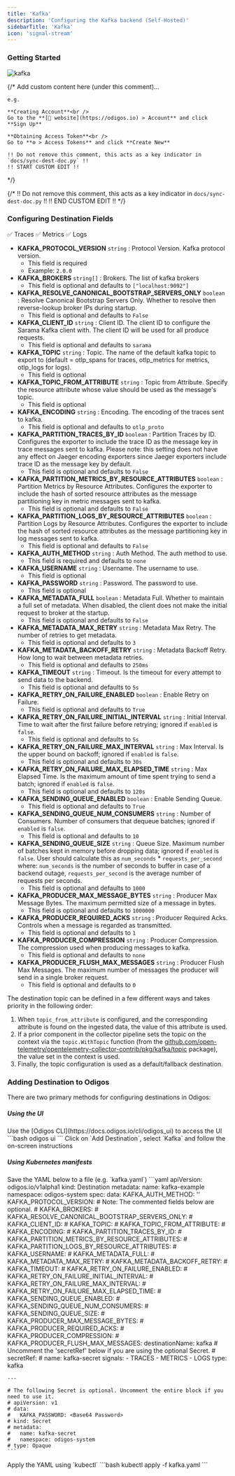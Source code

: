 ```yaml
---
title: 'Kafka'
description: 'Configuring the Kafka backend (Self-Hosted)'
sidebarTitle: 'Kafka'
icon: 'signal-stream'
---
```


### Getting Started

<img src="https://d15jtxgb40qetw.cloudfront.net/kafka.svg" alt="kafka" className="not-prose h-20" />

{/*
    Add custom content here (under this comment)...

    e.g.

    **Creating Account**<br />
    Go to the **[🔗 website](https://odigos.io) > Account** and click **Sign Up**

    **Obtaining Access Token**<br />
    Go to **⚙️ > Access Tokens** and click **Create New**

    !! Do not remove this comment, this acts as a key indicator in `docs/sync-dest-doc.py` !!
    !! START CUSTOM EDIT !!
*/}

{/*
    !! Do not remove this comment, this acts as a key indicator in `docs/sync-dest-doc.py` !!
    !! END CUSTOM EDIT !!
*/}

### Configuring Destination Fields

<Accordion title="Supported Signals:">
  ✅ Traces
  ✅ Metrics
  ✅ Logs
</Accordion>

- **KAFKA_PROTOCOL_VERSION** `string` : Protocol Version. Kafka protocol version.
  - This field is required
  - Example: `2.0.0`
- **KAFKA_BROKERS** `string[]` : Brokers. The list of kafka brokers
  - This field is optional and defaults to `["localhost:9092"]`
- **KAFKA_RESOLVE_CANONICAL_BOOTSTRAP_SERVERS_ONLY** `boolean` : Resolve Canonical Bootstrap Servers Only. Whether to resolve then reverse-lookup broker IPs during startup.
  - This field is optional and defaults to `False`
- **KAFKA_CLIENT_ID** `string` : Client ID. The client ID to configure the Sarama Kafka client with. The client ID will be used for all produce requests.
  - This field is optional and defaults to `sarama`
- **KAFKA_TOPIC** `string` : Topic. The name of the default kafka topic to export to (default = otlp_spans for traces, otlp_metrics for metrics, otlp_logs for logs).
  - This field is optional
- **KAFKA_TOPIC_FROM_ATTRIBUTE** `string` : Topic from Attribute. Specify the resource attribute whose value should be used as the message's topic.
  - This field is optional
- **KAFKA_ENCODING** `string` : Encoding. The encoding of the traces sent to kafka.
  - This field is optional and defaults to `otlp_proto`
- **KAFKA_PARTITION_TRACES_BY_ID** `boolean` : Partition Traces by ID. Configures the exporter to include the trace ID as the message key in trace messages sent to kafka. Please note: this setting does not have any effect on Jaeger encoding exporters since Jaeger exporters include trace ID as the message key by default.
  - This field is optional and defaults to `False`
- **KAFKA_PARTITION_METRICS_BY_RESOURCE_ATTRIBUTES** `boolean` : Partition Metrics by Resource Attributes. Configures the exporter to include the hash of sorted resource attributes as the message partitioning key in metric messages sent to kafka.
  - This field is optional and defaults to `False`
- **KAFKA_PARTITION_LOGS_BY_RESOURCE_ATTRIBUTES** `boolean` : Partition Logs by Resource Attributes. Configures the exporter to include the hash of sorted resource attributes as the message partitioning key in log messages sent to kafka.
  - This field is optional and defaults to `False`
- **KAFKA_AUTH_METHOD** `string` : Auth Method. The auth method to use.
  - This field is required and defaults to `none`
- **KAFKA_USERNAME** `string` : Username. The username to use.
  - This field is optional
- **KAFKA_PASSWORD** `string` : Password. The password to use.
  - This field is optional
- **KAFKA_METADATA_FULL** `boolean` : Metadata Full. Whether to maintain a full set of metadata. When disabled, the client does not make the initial request to broker at the startup.
  - This field is optional and defaults to `False`
- **KAFKA_METADATA_MAX_RETRY** `string` : Metadata Max Retry. The number of retries to get metadata.
  - This field is optional and defaults to `3`
- **KAFKA_METADATA_BACKOFF_RETRY** `string` : Metadata Backoff Retry. How long to wait between metadata retries.
  - This field is optional and defaults to `250ms`
- **KAFKA_TIMEOUT** `string` : Timeout. Is the timeout for every attempt to send data to the backend.
  - This field is optional and defaults to `5s`
- **KAFKA_RETRY_ON_FAILURE_ENABLED** `boolean` : Enable Retry on Failure.
  - This field is optional and defaults to `True`
- **KAFKA_RETRY_ON_FAILURE_INITIAL_INTERVAL** `string` : Initial Interval. Time to wait after the first failure before retrying; ignored if `enabled` is `false`.
  - This field is optional and defaults to `5s`
- **KAFKA_RETRY_ON_FAILURE_MAX_INTERVAL** `string` : Max Interval. Is the upper bound on backoff; ignored if `enabled` is `false`.
  - This field is optional and defaults to `30s`
- **KAFKA_RETRY_ON_FAILURE_MAX_ELAPSED_TIME** `string` : Max Elapsed Time. Is the maximum amount of time spent trying to send a batch; ignored if `enabled` is `false`.
  - This field is optional and defaults to `120s`
- **KAFKA_SENDING_QUEUE_ENABLED** `boolean` : Enable Sending Queue.
  - This field is optional and defaults to `True`
- **KAFKA_SENDING_QUEUE_NUM_CONSUMERS** `string` : Number of Consumers. Number of consumers that dequeue batches; ignored if `enabled` is `false`.
  - This field is optional and defaults to `10`
- **KAFKA_SENDING_QUEUE_SIZE** `string` : Queue Size. Maximum number of batches kept in memory before dropping data; ignored if `enabled` is `false`. User should calculate this as `num_seconds` * `requests_per_second` where: `num_seconds` is the number of seconds to buffer in case of a backend outage, `requests_per_second` is the average number of requests per seconds.
  - This field is optional and defaults to `1000`
- **KAFKA_PRODUCER_MAX_MESSAGE_BYTES** `string` : Producer Max Message Bytes. The maximum permitted size of a message in bytes.
  - This field is optional and defaults to `1000000`
- **KAFKA_PRODUCER_REQUIRED_ACKS** `string` : Producer Required Acks. Controls when a message is regarded as transmitted.
  - This field is optional and defaults to `1`
- **KAFKA_PRODUCER_COMPRESSION** `string` : Producer Compression. The compression used when producing messages to kafka.
  - This field is optional and defaults to `none`
- **KAFKA_PRODUCER_FLUSH_MAX_MESSAGES** `string` : Producer Flush Max Messages. The maximum number of messages the producer will send in a single broker request.
  - This field is optional and defaults to `0`

<Note>
  The destination topic can be defined in a few different ways and takes priority in the following order:

  1. When `topic_from_attribute` is configured, and the corresponding attribute is found on the ingested data, the value of this attribute is used.
  2. If a prior component in the collector pipeline sets the topic on the context via the `topic.WithTopic` function (from the [github.com/open-telemetry/opentelemetry-collector-contrib/pkg/kafka/topic](https://github.com/open-telemetry/opentelemetry-collector-contrib/tree/main/pkg/kafka/topic) package), the value set in the context is used.
  3. Finally, the topic configuration is used as a default/fallback destination.
</Note>

### Adding Destination to Odigos

There are two primary methods for configuring destinations in Odigos:

##### **Using the UI**

<Steps>
  <Step>
    Use the [Odigos CLI](https://docs.odigos.io/cli/odigos_ui) to access the UI
    ```bash
    odigos ui
    ```
  </Step>
  <Step>
    Click on `Add Destination`, select `Kafka` and follow the on-screen instructions
  </Step>
</Steps>

##### **Using Kubernetes manifests**

<Steps>
  <Step>
    Save the YAML below to a file (e.g. `kafka.yaml`)
    ```yaml
    apiVersion: odigos.io/v1alpha1
    kind: Destination
    metadata:
      name: kafka-example
      namespace: odigos-system
    spec:
      data:
        KAFKA_AUTH_METHOD: '<Auth Method (default: none) (options: [none, plain_text])>'
        KAFKA_PROTOCOL_VERSION: <Protocol Version>
        # Note: The commented fields below are optional.
        # KAFKA_BROKERS: <Brokers (default: ["localhost:9092"])>
        # KAFKA_RESOLVE_CANONICAL_BOOTSTRAP_SERVERS_ONLY: <Resolve Canonical Bootstrap Servers Only>
        # KAFKA_CLIENT_ID: <Client ID (default: sarama)>
        # KAFKA_TOPIC: <Topic>
        # KAFKA_TOPIC_FROM_ATTRIBUTE: <Topic from Attribute>
        # KAFKA_ENCODING: <Encoding (default: otlp_proto) (options: [otlp_proto, otlp_json])>
        # KAFKA_PARTITION_TRACES_BY_ID: <Partition Traces by ID>
        # KAFKA_PARTITION_METRICS_BY_RESOURCE_ATTRIBUTES: <Partition Metrics by Resource Attributes>
        # KAFKA_PARTITION_LOGS_BY_RESOURCE_ATTRIBUTES: <Partition Logs by Resource Attributes>
        # KAFKA_USERNAME: <Username>
        # KAFKA_METADATA_FULL: <Metadata Full>
        # KAFKA_METADATA_MAX_RETRY: <Metadata Max Retry (default: 3)>
        # KAFKA_METADATA_BACKOFF_RETRY: <Metadata Backoff Retry (default: 250ms)>
        # KAFKA_TIMEOUT: <Timeout (default: 5s)>
        # KAFKA_RETRY_ON_FAILURE_ENABLED: <Enable Retry on Failure (default: True)>
        # KAFKA_RETRY_ON_FAILURE_INITIAL_INTERVAL: <Initial Interval (default: 5s)>
        # KAFKA_RETRY_ON_FAILURE_MAX_INTERVAL: <Max Interval (default: 30s)>
        # KAFKA_RETRY_ON_FAILURE_MAX_ELAPSED_TIME: <Max Elapsed Time (default: 120s)>
        # KAFKA_SENDING_QUEUE_ENABLED: <Enable Sending Queue (default: True)>
        # KAFKA_SENDING_QUEUE_NUM_CONSUMERS: <Number of Consumers (default: 10)>
        # KAFKA_SENDING_QUEUE_SIZE: <Queue Size (default: 1000)>
        # KAFKA_PRODUCER_MAX_MESSAGE_BYTES: <Producer Max Message Bytes (default: 1000000)>
        # KAFKA_PRODUCER_REQUIRED_ACKS: <Producer Required Acks (default: 1)>
        # KAFKA_PRODUCER_COMPRESSION: <Producer Compression (default: none) (options: [none, gzip, snappy, lz4, zstd])>
        # KAFKA_PRODUCER_FLUSH_MAX_MESSAGES: <Producer Flush Max Messages (default: 0)>
      destinationName: kafka
      # Uncomment the 'secretRef' below if you are using the optional Secret.
      # secretRef:
      #   name: kafka-secret
      signals:
      - TRACES
      - METRICS
      - LOGS
      type: kafka

    ---

    # The following Secret is optional. Uncomment the entire block if you need to use it.
    # apiVersion: v1
    # data:
    #   KAFKA_PASSWORD: <Base64 Password>
    # kind: Secret
    # metadata:
    #   name: kafka-secret
    #   namespace: odigos-system
    # type: Opaque
    ```
  </Step>
  <Step>
    Apply the YAML using `kubectl`
    ```bash
    kubectl apply -f kafka.yaml
    ```
  </Step>
</Steps>